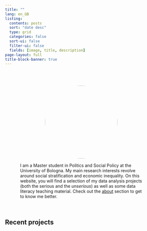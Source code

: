 ```yaml
---
title: ""
lang: en_GB
listing:
  contents: posts
  sort: "date desc"
  type: grid
  categories: false
  sort-ui: false
  filter-ui: false
  fields: [image, title, description]
page-layout: full
title-block-banner: true
---
```


::: {.grid style="padding: 20px; place-items: center; margin: 30px;"}
::: g-col-4
![](profile.jpeg){style="border-radius: 50%;" fig-align="center" width="240"}
:::

::: g-col-8
I am a Master student in Politics and Social Policy at the University of Bologna. My main research interests revolve around social stratification and economic inequality. On this website, you will find a selection of my data analysis projects (both the serious and the *unserious*) as well as some data literacy teaching material. Check out the [about](about.qmd) section to get to know me better.
:::
:::

## Recent projects
